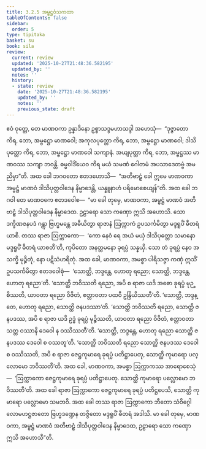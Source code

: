 ```yaml
---
title: 3.2.5 အမ္ဗဋ္ဌဝံသကထာ
tableOfContents: false
sidebar:
  order: 5
type: tipitaka
basket: su
book: sila
review:
  current: review
  updated: '2025-10-27T21:48:36.582195'
  updated_by: ''
  notes: ''
  history:
  - state: review
    date: '2025-10-27T21:48:36.582195'
    updated_by: ''
    notes: ''
    previous_state: draft
---
```



<ReviewStatus review={frontmatter.review} showDetails={true} />

<HypothesisAnnotation frontmatter={frontmatter} />

<DynamicBreadcrumb />

<Division number="273" book="sila" e="ch" v="6" p="90">

<Paragraph number="373" book="sila">
ဧဝံ ဝုတ္တေ, တေ မာဏဝကာ ဥန္နာဒိနော ဥစ္စာသဒ္ဒမဟာသဒ္ဒါ အဟေသုံ—  “ဒုဇ္ဇာတော ကိရ, ဘော, အမ္ဗဋ္ဌော မာဏဝေါ; အကုလပုတ္တော ကိရ, ဘော, အမ္ဗဋ္ဌော မာဏဝေါ; ဒါသိပုတ္တော ကိရ, ဘော, အမ္ဗဋ္ဌော မာဏဝေါ သကျာနံ. အယျပုတ္တာ ကိရ, ဘော, အမ္ဗဋ္ဌဿ မာဏဝဿ သကျာ ဘဝန္တိ. ဓမ္မဝါဒိံယေဝ ကိရ မယံ သမဏံ ဂေါတမံ အပသာဒေတဗ္ဗံ အမညိမှာ”တိ.
</Paragraph>

</Division>
<Division number="274" book="sila" e="ch" v="6" p="90">

<Paragraph number="374" book="sila">
အထ ခေါ ဘဂဝတော ဧတဒဟောသိ—  “အတိဗာဠှံ ခေါ ဣမေ မာဏဝကာ အမ္ဗဋ္ဌံ မာဏဝံ ဒါသိပုတ္တဝါဒေန နိမ္မာဒေန္တိ, ယန္နူနာဟံ ပရိမောစေယျန်”တိ. အထ ခေါ ဘဂဝါ တေ မာဏဝကေ ဧတဒဝေါစ—  “မာ ခေါ တုမှေ, မာဏဝကာ, အမ္ဗဋ္ဌံ မာဏဝံ အတိဗာဠှံ ဒါသိပုတ္တဝါဒေန နိမ္မာဒေထ. ဥဠာရော သော ကဏှော ဣသိ အဟောသိ. သော ဒက္ခိဏဇနပဒံ ဂန္တွာ ဗြဟ္မမန္တေ အဓီယိတွာ ရာဇာနံ ဩက္ကာကံ ဥပသင်္ကမိတွာ မဒ္ဒရူပိံ ဓီတရံ ယာစိ. တဿ ရာဇာ ဩက္ကာကော—  ‘ကော နေဝံ ရေ အယံ မယှံ ဒါသိပုတ္တော သမာနော မဒ္ဒရူပိံ ဓီတရံ ယာစတီ’တိ, ကုပိတော အနတ္တမနော ခုရပ္ပံ သန္နယှိ. သော တံ ခုရပ္ပံ နေဝ အသက္ခိ မုဉ္စိတုံ, နော ပဋိသံဟရိတုံ.
</Paragraph>

<Paragraph number="375" book="sila">
အထ ခေါ, မာဏဝကာ, အမစ္စာ ပါရိသဇ္ဇာ ကဏှံ ဣသိံ ဥပသင်္ကမိတွာ ဧတဒဝေါစုံ—  ‘သောတ္ထိ, ဘဒ္ဒန္တေ, ဟောတု ရညော; သောတ္ထိ, ဘဒ္ဒန္တေ, ဟောတု ရညော’တိ. ‘သောတ္ထိ ဘဝိဿတိ ရညော, အပိ စ ရာဇာ ယဒိ အဓော ခုရပ္ပံ မုဉ္စိဿတိ, ယာဝတာ ရညော ဝိဇိတံ, ဧတ္တာဝတာ ပထဝီ ဥန္ဒြိယိဿတီ’တိ. ‘သောတ္ထိ, ဘဒ္ဒန္တေ, ဟောတု ရညော, သောတ္ထိ ဇနပဒဿာ’တိ. ‘သောတ္ထိ ဘဝိဿတိ ရညော, သောတ္ထိ ဇနပဒဿ, အပိ စ ရာဇာ ယဒိ ဥဒ္ဓံ ခုရပ္ပံ မုဉ္စိဿတိ, ယာဝတာ ရညော ဝိဇိတံ, ဧတ္တာဝတာ သတ္တ ဝဿာနိ ဒေဝေါ န ဝဿိဿတီ’တိ. ‘သောတ္ထိ, ဘဒ္ဒန္တေ, ဟောတု ရညော သောတ္ထိ ဇနပဒဿ ဒေဝေါ စ ဝဿတူ’တိ. ‘သောတ္ထိ ဘဝိဿတိ ရညော သောတ္ထိ ဇနပဒဿ ဒေဝေါ စ ဝဿိဿတိ, အပိ စ ရာဇာ ဇေဋ္ဌကုမာရေ ခုရပ္ပံ ပတိဋ္ဌာပေတု, သောတ္ထိ ကုမာရော ပလ္လောမော ဘဝိဿတီ’တိ. အထ ခေါ, မာဏဝကာ, အမစ္စာ ဩက္ကာကဿ အာရောစေသုံ—  ‘ဩက္ကာကော ဇေဋ္ဌကုမာရေ ခုရပ္ပံ ပတိဋ္ဌာပေတု. သောတ္ထိ ကုမာရော ပလ္လောမော ဘဝိဿတီ’တိ. အထ ခေါ ရာဇာ ဩက္ကာကော ဇေဋ္ဌကုမာရေ ခုရပ္ပံ ပတိဋ္ဌပေသိ, သောတ္ထိ ကုမာရော ပလ္လောမော သမဘဝိ. အထ ခေါ တဿ ရာဇာ ဩက္ကာကော ဘီတော သံဝိဂ္ဂေါ လောမဟဋ္ဌဇာတော ဗြဟ္မဒဏ္ဍေန တဇ္ဇိတော မဒ္ဒရူပိံ ဓီတရံ အဒါသိ. မာ ခေါ တုမှေ, မာဏဝကာ, အမ္ဗဋ္ဌံ မာဏဝံ အတိဗာဠှံ ဒါသိပုတ္တဝါဒေန နိမ္မာဒေထ, ဥဠာရော သော ကဏှော ဣသိ အဟောသီ”တိ.
</Paragraph>
</Division>